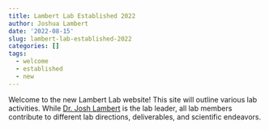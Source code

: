 ```yaml
---
title: Lambert Lab Established 2022
author: Joshua Lambert
date: '2022-08-15'
slug: lambert-lab-established-2022
categories: []
tags:
  - welcome
  - established
  - new
---
```


Welcome to the new Lambert Lab website! This site will outline various lab activities. While [Dr. Josh Lambert](https://researchdirectory.uc.edu/p/lambejw) is the lab leader, all lab members contribute to different lab directions, deliverables, and scientific endeavors.